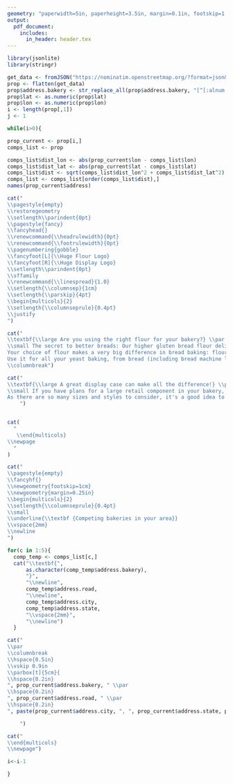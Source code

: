 ```yaml
---
geometry: "paperwidth=5in, paperheight=3.5in, margin=0.1in, footskip=1.0cm, includefoot"
output:
  pdf_document:
    includes:
      in_header: header.tex
---
```


```r
library(jsonlite)
library(stringr)
```

```r
get_data <- fromJSON("https://nominatim.openstreetmap.org/?format=json&addressdetails=1&q=bakery+in+seattle&format=json&limit=20")
prop <- flatten(get_data)
prop$address.bakery <- str_replace_all(prop$address.bakery, "[^[:alnum:]]", " ")
prop$lat <- as.numeric(prop$lat)
prop$lon <- as.numeric(prop$lon)
i <- length(prop[,1])
j <- 1

while(i>0){

prop_current <- prop[i,]
comps_list <- prop

comps_list$dist_lon <- abs(prop_current$lon - comps_list$lon)
comps_list$dist_lat <- abs(prop_current$lat - comps_list$lat)
comps_list$dist <- sqrt(comps_list$dist_lon^2 + comps_list$dist_lat^2)
comps_list <- comps_list[order(comps_list$dist),]
names(prop_current$address)

cat("
\\pagestyle{empty}
\\restoregeometry
\\setlength\\parindent{0pt}
\\pagestyle{fancy}
\\fancyhead{}
\\renewcommand{\\headrulewidth}{0pt}
\\renewcommand{\\footrulewidth}{0pt}
\\pagenumbering{gobble}
\\fancyfoot[L]{\\Huge Flour Logo}
\\fancyfoot[R]{\\Huge Display Logo}
\\setlength\\parindent{0pt}
\\sffamily
\\renewcommand{\\linespread}{1.0}
\\setlength{\\columnsep}{1cm}
\\setlength{\\parskip}{4pt}
\\begin{multicols}{2}
\\setlength{\\columnseprule}{0.4pt}
\\justify
")

cat("
\\textbf{\\large Are you using the right flour for your bakery?} \\par
\\small The secret to better breads: Our higher gluten bread flour delivers consistent, dependable results. \\par
Your choice of flour makes a very big difference in bread baking: flours with a higher protein content create loftier yeasted breads. Our bread flour is 12.7\\% protein - a full point higher than other national brands. It strengthens the rise, so your breads are lofty and perfectly textured every time. \\par
Use it for all your yeast baking, from bread (including bread machine loaves) to rolls to pizza. \\par
\\columnbreak")

cat("
\\textbf{\\large A great display case can make all the difference!} \\par
\\small If you have plans for a large retail component in your bakery, you'll want to consider what types of bakery display cases you will need. Both refrigerated and non-refrigerated styles are available. You will also have to decide whether you want a self-serve display case or one designed for serving customers from behind the counter. \\par
As there are so many sizes and styles to consider, it's a good idea to consult our deli case and bakery display case buying guide for a more detailed overview of what's available. \\par
    ")


cat(
  "
   \\end{multicols}
\\newpage
  "
)

cat("
\\pagestyle{empty}
\\fancyhf{}
\\newgeometry{footskip=1cm}
\\newgeometry{margin=0.25in}
\\begin{multicols}{2}
\\setlength{\\columnseprule}{0.4pt}
\\small
\\underline{\\textbf {Competing bakeries in your area}}
\\vspace{2mm}
\\newline
")

for(c in 1:5){
  comp_temp <- comps_list[c,]
  cat("\\textbf{", 
      as.character(comp_temp$address.bakery),
      "}",
      "\\newline",
      comp_temp$address.road,
      "\\newline",
      comp_temp$address.city,
      comp_temp$address.state,
      "\\vspace{2mm}",
      "\\newline")
  }

cat("
\\par
\\columnbreak
\\hspace{0.5in}
\\vskip 0.9in
\\parbox[t]{5cm}{
\\hspace{0.2in}
", prop_current$address.bakery, " \\par
\\hspace{0.2in}
", prop_current$address.road, " \\par
\\hspace{0.2in}
", paste(prop_current$address.city, ", ", prop_current$address.state, prop_current$address.postcode, sep=""), "}

    ")

cat("
\\end{multicols}
\\newpage")

i<-i-1

}
```
